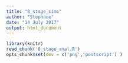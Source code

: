 ```yaml
---
title: "8_stage_sims"
author: "Stephane"
date: "14 July 2017"
output: html_document
---
```


```r
library(knitr)
read_chunk('8_stage_anal.R')
opts_chunk$set(dev = c('png','postscript') )
```

```r
```

```r
```

```r
```

```r
```

```r
```

```r
```

```r
```

```r
```

```r
```

```r
```


```r

```



